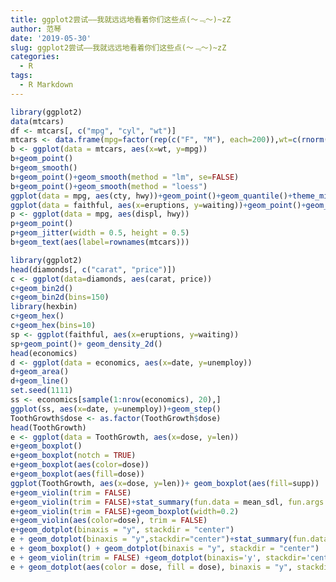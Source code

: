 ```yaml
---
title: ggplot2尝试——我就远远地看着你们这些点(～﹃～)~zZ
author: 范琴
date: '2019-05-30'
slug: ggplot2尝试——我就远远地看着你们这些点(～﹃～)~zZ
categories:
  - R
tags:
  - R Markdown
---
```

```r
library(ggplot2)
data(mtcars)
df <- mtcars[, c("mpg", "cyl", "wt")]
mtcars <- data.frame(mpg=factor(rep(c("F", "M"), each=200)),wt=c(rnorm(200, 55), rnorm(200, 58)))
b <- ggplot(data = mtcars, aes(x=wt, y=mpg))
b+geom_point()
b+geom_smooth()
b+geom_point()+geom_smooth(method = "lm", se=FALSE)
b+geom_point()+geom_smooth(method = "loess")
ggplot(data = mpg, aes(cty, hwy))+geom_point()+geom_quantile()+theme_minimal()
ggplot(data = faithful, aes(x=eruptions, y=waiting))+geom_point()+geom_rug()
p <- ggplot(data = mpg, aes(displ, hwy))
p+geom_point()
p+geom_jitter(width = 0.5, height = 0.5)
b+geom_text(aes(label=rownames(mtcars)))
```
```r
library(ggplot2)
head(diamonds[, c("carat", "price")])
c <- ggplot(data=diamonds, aes(carat, price))
c+geom_bin2d()
c+geom_bin2d(bins=150)
library(hexbin)
c+geom_hex()
c+geom_hex(bins=10)
sp <- ggplot(faithful, aes(x=eruptions, y=waiting))
sp+geom_point()+ geom_density_2d()
head(economics)
d <- ggplot(data = economics, aes(x=date, y=unemploy))
d+geom_area()
d+geom_line()
set.seed(1111)
ss <- economics[sample(1:nrow(economics), 20),]
ggplot(ss, aes(x=date, y=unemploy))+geom_step()
ToothGrowth$dose <- as.factor(ToothGrowth$dose)
head(ToothGrowth)
e <- ggplot(data = ToothGrowth, aes(x=dose, y=len))
e+geom_boxplot()
e+geom_boxplot(notch = TRUE)
e+geom_boxplot(aes(color=dose))
e+geom_boxplot(aes(fill=dose))
ggplot(ToothGrowth, aes(x=dose, y=len))+ geom_boxplot(aes(fill=supp))
e+geom_violin(trim = FALSE)
e+geom_violin(trim = FALSE)+stat_summary(fun.data = mean_sdl, fun.args = list(mult=1), geom="pointrange", color="red")
e+geom_violin(trim = FALSE)+geom_boxplot(width=0.2)
e+geom_violin(aes(color=dose), trim = FALSE)
e+geom_dotplot(binaxis = "y", stackdir = "center")
e + geom_dotplot(binaxis = "y",stackdir="center")+stat_summary(fun.data=mean_sdl, color = "red",geom = "pointrange",fun.args=list(mult=1))
e + geom_boxplot() + geom_dotplot(binaxis = "y", stackdir = "center") 
e + geom_violin(trim = FALSE) +geom_dotplot(binaxis='y', stackdir='center')
e + geom_dotplot(aes(color = dose, fill = dose), binaxis = "y", stackdir = "center")
```

